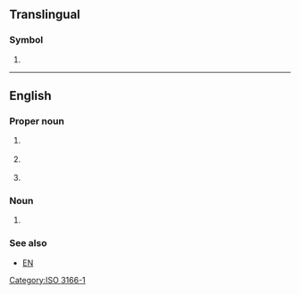 {{also|ee|Ee|-ee|-ée|.ee|ééʼ|ʻée|её|өө}}
==Translingual==

===Symbol===
{{head|mul|symbol}}

# {{n-g|The [[ISO]] 3166-1 two-letter (alpha-2) code for [[Estonia]].}}

[[Category:ISO 3166-1]]

----

==English==

===Proper noun===
{{en-proper noun}}

# {{lb|en|linguistics}} {{initialism of|en|Estuary English}}
# {{lb|en|Christianity}} {{initialism of|en|{{w|Evangelism Explosion}}}}
# {{lb|en|academic|_|philosophy}} {{initialism of|en|{{w|Eudemian Ethics}}}}

===Noun===
{{en-noun|-}}

# {{initialism of|en|electrical engineering}}

===See also===
* [[EN]]